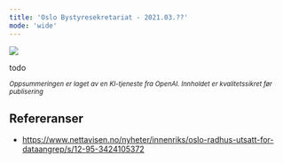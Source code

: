 ```yaml
---
title: 'Oslo Bystyresekretariat - 2021.03.??'
mode: 'wide'
---
```


<Frame>
<img src="/images/oslo-bystyresekretariat.png" />
</Frame>

todo

<sup><i>Oppsummeringen er laget av en KI-tjeneste fra OpenAI. Innholdet er kvalitetssikret før publisering</i></sup>

## Refereranser
- https://www.nettavisen.no/nyheter/innenriks/oslo-radhus-utsatt-for-dataangrep/s/12-95-3424105372
